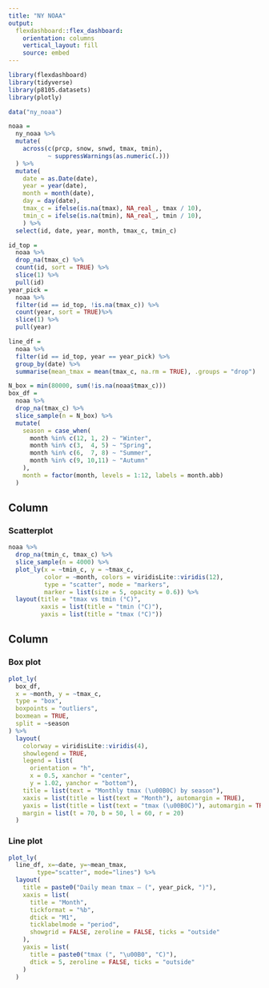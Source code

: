 ```yaml
---
title: "NY NOAA"
output: 
  flexdashboard::flex_dashboard:
    orientation: columns
    vertical_layout: fill
    source: embed
---
```



```r
library(flexdashboard)
library(tidyverse)
library(p8105.datasets)
library(plotly)
```

```r
data("ny_noaa")

noaa =
  ny_noaa %>%
  mutate(
    across(c(prcp, snow, snwd, tmax, tmin),
           ~ suppressWarnings(as.numeric(.)))
  ) %>%
  mutate(
    date = as.Date(date),
    year = year(date),
    month = month(date),
    day = day(date),
    tmax_c = ifelse(is.na(tmax), NA_real_, tmax / 10),
    tmin_c = ifelse(is.na(tmin), NA_real_, tmin / 10),
    ) %>%
  select(id, date, year, month, tmax_c, tmin_c)
```


```r
id_top =
  noaa %>%
  drop_na(tmax_c) %>%
  count(id, sort = TRUE) %>%
  slice(1) %>%
  pull(id)
year_pick =
  noaa %>%
  filter(id == id_top, !is.na(tmax_c)) %>%
  count(year, sort = TRUE)%>%
  slice(1) %>%
  pull(year)

line_df =
  noaa %>%
  filter(id == id_top, year == year_pick) %>%
  group_by(date) %>%
  summarise(mean_tmax = mean(tmax_c, na.rm = TRUE), .groups = "drop")

N_box = min(80000, sum(!is.na(noaa$tmax_c)))
box_df = 
  noaa %>%
  drop_na(tmax_c) %>%
  slice_sample(n = N_box) %>%
  mutate(
    season = case_when(
      month %in% c(12, 1, 2) ~ "Winter",
      month %in% c(3,  4, 5) ~ "Spring",
      month %in% c(6,  7, 8) ~ "Summer",
      month %in% c(9, 10,11) ~ "Autumn"
    ),
    month = factor(month, levels = 1:12, labels = month.abb)
  )
```

Column {data-width=650}
-----------------------------------------------------------------------

### Scatterplot

```r
noaa %>%
  drop_na(tmin_c, tmax_c) %>%
  slice_sample(n = 4000) %>%
  plot_ly(x = ~tmin_c, y = ~tmax_c,
          color = ~month, colors = viridisLite::viridis(12),
          type = "scatter", mode = "markers",
          marker = list(size = 5, opacity = 0.6)) %>%
  layout(title = "tmax vs tmin (°C)",
         xaxis = list(title = "tmin (°C)"),
         yaxis = list(title = "tmax (°C)"))
```

Column {data-width=350}
-----------------------------------------------------------------------

### Box plot

```r
plot_ly(
  box_df,
  x = ~month, y = ~tmax_c,
  type = "box",
  boxpoints = "outliers",
  boxmean = TRUE,
  split = ~season
) %>%
  layout(
    colorway = viridisLite::viridis(4),
    showlegend = TRUE,
    legend = list(
      orientation = "h",
      x = 0.5, xanchor = "center",
      y = 1.02, yanchor = "bottom"),
    title = list(text = "Monthly tmax (\u00B0C) by season"),
    xaxis = list(title = list(text = "Month"), automargin = TRUE),
    yaxis = list(title = list(text = "tmax (\u00B0C)"), automargin = TRUE),
    margin = list(t = 70, b = 50, l = 60, r = 20)
  )
```


### Line plot

```r
plot_ly(
  line_df, x=~date, y=~mean_tmax,
        type="scatter", mode="lines") %>%
  layout(
    title = paste0("Daily mean tmax — (", year_pick, ")"),
    xaxis = list(
      title = "Month",
      tickformat = "%b",
      dtick = "M1",
      ticklabelmode = "period",
      showgrid = FALSE, zeroline = FALSE, ticks = "outside"
    ),
    yaxis = list(
      title = paste0("tmax (", "\u00B0", "C)"),
      dtick = 5, zeroline = FALSE, ticks = "outside"
    )
  )
```
